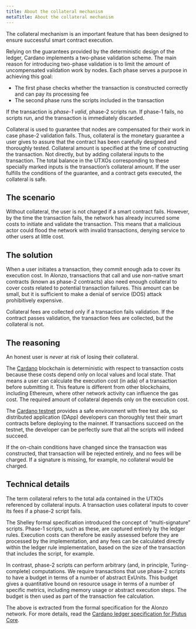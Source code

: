 ```yaml
---
title: About the collateral mechanism
metaTitle: About the collateral mechanism
---
```


The collateral mechanism is an important feature that has been designed to ensure successful smart contract execution. 

Relying on the guarantees provided by the deterministic design of the ledger, Cardano implements a two-phase validation scheme. The main reason for introducing two-phase validation is to limit the amount of uncompensated validation work by nodes. Each phase serves a purpose in achieving this goal:

- The first phase checks whether the transaction is constructed correctly and can pay its processing fee
- The second phase runs the scripts included in the transaction 

If the transaction is *phase-1 valid*, phase-2 scripts run. If phase-1 fails, no scripts run, and the transaction is immediately discarded.

Collateral is used to guarantee that nodes are compensated for their work in case phase-2 validation fails. Thus, collateral is the monetary guarantee a user gives to assure that the contract has been carefully designed and thoroughly tested. Collateral amount is specified at the time of constructing the transaction. Not directly, but by adding collateral inputs to the transaction. The total balance in the UTXOs corresponding to these specially marked inputs is the transaction’s collateral amount. If the user fulfills the conditions of the guarantee, and a contract gets executed, the collateral is safe.

## The scenario
Without collateral, the user is not charged if a smart contract fails. However, by the time the transaction fails, the network has already incurred some costs to initiate and validate the transaction. This means that a malicious actor could flood the network with invalid transactions, denying service to other users at little cost.

## The solution
When a user initiates a transaction, they commit enough ada to cover its execution cost. In Alonzo, transactions that call and use non-native smart contracts (known as phase-2 contracts) also need enough collateral to cover costs related to potential transaction failures. This amount can be small, but it is sufficient to make a denial of service (DOS) attack prohibitively expensive. 

Collateral fees are collected only if a transaction fails validation. If the contract passes validation, the transaction fees are collected, but the collateral is not.

## The reasoning
An honest user is *never* at risk of losing their collateral.

The [Cardano](https://cardano.org/) blockchain is deterministic with respect to transaction costs because these costs depend only on local values and local state. That means a user can calculate the execution cost (in ada) of a transaction before submitting it. This feature is different from other blockchains, including Ethereum, where other network activity can influence the gas cost. The required amount of collateral depends only on the execution cost.

The [Cardano testnet](https://testnets.cardano.org/en/testnets/cardano/overview/) provides a safe environment with free test ada, so distributed application (DApp) developers can thoroughly test their smart contracts before deploying to the mainnet. If transactions succeed on the testnet, the developer can be perfectly sure that all the scripts will indeed succeed.

If the on-chain conditions have changed since the transaction was constructed, that transaction will be rejected entirely, and no fees will be charged. If a signature is missing, for example, no collateral would be charged.

## Technical details

The term collateral refers to the total ada contained in the UTXOs referenced by collateral inputs. A transaction uses collateral inputs to cover its fees if a phase-2 script fails. 

The Shelley formal specification introduced the concept of “multi-signature” scripts. Phase-1 scripts, such as these, are captured entirely by the ledger rules. Execution costs can therefore be easily assessed before they are processed by the implementation, and any fees can be calculated directly within the ledger rule implementation, based on the size of the transaction that includes the script, for example.

In contrast, phase-2 scripts can perform arbitrary (and, in principle, Turing-complete) computations. We require transactions that use phase-2 scripts to have a budget in terms of a number of abstract ExUnits. This budget gives a quantitative bound on resource usage in terms of a number of specific metrics, including memory usage or abstract execution steps. The budget is then used as part of the transaction fee calculation.

The above is extracted from the formal specification for the Alonzo network. For more details, read the [Cardano ledger specification for Plutus Core](https://www.google.com/url?q=https://hydra.iohk.io/build/7172824/download/1/alonzo-changes.pdf&sa=D&source=editors&ust=1631287783465000&usg=AOvVaw09WTwSfKshbLCGW7dyup62).
